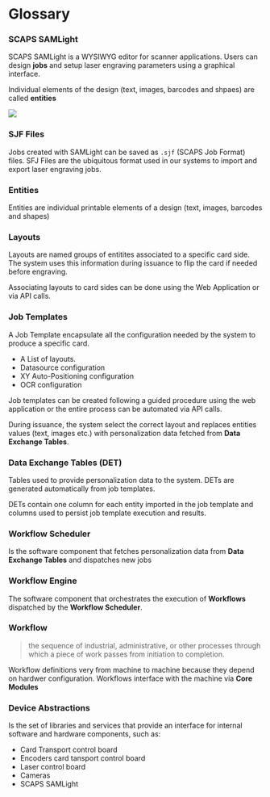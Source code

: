 # Glossary

### SCAPS SAMLight

SCAPS SAMLight is a WYSIWYG editor for scanner applications. Users can design **jobs** and setup 
laser engraving parameters using a graphical interface.

Individual elements of the design (text, images, barcodes and shpaes) are called **entities**


<img src={samlight} />


### SJF Files

Jobs created with SAMLight can be saved as `.sjf` (SCAPS Job Format) files. SFJ Files are the 
ubiquitous format used in our systems to import and export laser engraving jobs. 

### Entities 

Entities are individual printable elements of a design (text, images, barcodes and shapes) 


<LayoutSample />


### Layouts

Layouts are named groups of entitites associated to a specific card side. The system uses this information during issuance
to flip the card if needed before engraving. 

Associating layouts to card sides can be done using the Web Application or via API calls.


### Job Templates

A Job Template encapsulate all the configuration needed by the system to produce a specific card.

- A List of layouts.
- Datasource configuration
- XY Auto-Positioning configuration
- OCR configuration

Job templates can be created following a guided procedure using the web application or the entire process
can be automated via API calls.

During issuance, the system select the correct layout and replaces entities values (text, images etc.) with personalization data
fetched from **Data Exchange Tables**. 




<JobTemplateER width={800} />


### Data Exchange Tables (DET)

Tables used to provide personalization data to the system. DETs are generated automatically 
from job templates. 

DETs contain one column for each entity imported in the job template and columns used to 
persist job template execution and results. 

### Workflow Scheduler 

Is the software component that fetches personalization data from **Data Exchange Tables** and dispatches new jobs

### Workflow Engine

The software component that orchestrates the execution of **Workflows** dispatched by the **Workflow Scheduler**. 

### Workflow

> the sequence of industrial, administrative, or other processes through which a piece of work passes from initiation to completion.

Workflow definitions very from machine to machine because they depend on hardwer configuration. Workflows interface with the machine via **Core Modules**

### Device Abstractions

Is the set of libraries and services that provide an interface for internal software and hardware components, such as: 

- Card Transport control board
- Encoders card tansport control board
- Laser control board
- Cameras
- SCAPS SAMLight 